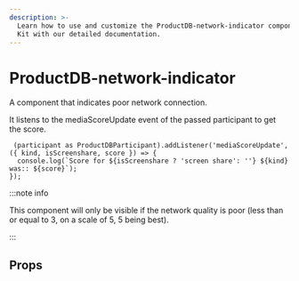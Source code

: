 ```yaml
---
description: >-
  Learn how to use and customize the ProductDB-network-indicator component in ProductDB's React UI
  Kit with our detailed documentation.
---
```


# ProductDB-network-indicator

A component that indicates poor network connection.

It listens to the mediaScoreUpdate event of the passed participant to get the score.

```tsx
 (participant as ProductDBParticipant).addListener('mediaScoreUpdate', ({ kind, isScreenshare, score }) => {
  console.log(`Score for ${isScreenshare ? 'screen share': ''} ${kind} was:: ${score}`);
});
```

:::note info

This component will only be visible if the network quality is poor (less than or equal to 3, on a scale of 5, 5 being best).

:::

## Props

<PropsTable of="ProductDB-network-indicator" />

<head>
  <title>React UI Kit ProductDB-network-indicator</title>
</head>